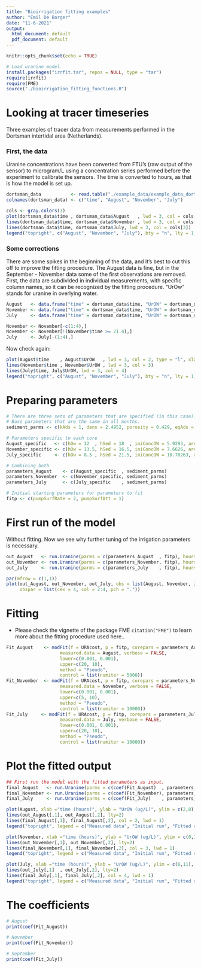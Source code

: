```yaml
---
title: "Bioirrigation fitting examples"
author: "Emil De Borger"
date: "11-6-2021"
output:
  html_document: default
  pdf_document: default
---
```


```r
knitr::opts_chunk$set(echo = TRUE)

# Load uranine model.
install.packages("irrfit.tar", repos = NULL, type = "tar")
require(irrfit)
require(FME)
source("./bioirrigation_fitting_functions.R")
```

# Looking at tracer timeseries

Three examples of tracer data from measurements performed in the Dortsman intertidal area (Netherlands).

### First, the data

Uranine concentrations have been converted from FTU's (raw output of the sensor) to microgram/L using a concentration series performed 
before the experiment to calibrate the sensors.
The time is converted to hours, as that is how the model is set up.

```r

dortsman_data           <- read.table("./example_data/example_data_dortsman.csv", sep = ";", header = TRUE, dec = ".")
colnames(dortsman_data) <- c("time", "August", "November", "July")

cols <- gray.colors(3)
plot(dortsman_data$time , dortsman_data$August   , lwd = 3, col = cols[1], type = "l", xlab = "Time (h)", ylab = "Concentration (microgram/L)", ylim = c(3, 11))
lines(dortsman_data$time, dortsman_data$November , lwd = 3, col = cols[2])
lines(dortsman_data$time, dortsman_data$July, lwd = 3, col = cols[3])
legend("topright", c("August", "November", "July"), bty = "n", lty = 1, col = rev(gray.colors(3)), lwd = 3)

```

### Some corrections

There are some spikes in the beginning of the data, and it's best to cut this off to improve the fitting procedure.
The August data is fine, but in the September - November data some of the first observations are removed.
First, the data are subdivided in individual measurements, with specific column names, so it can be recognized by the fitting procedure. "UrOw" stands for uranine in overlying water.

```r

August   <- data.frame("time" = dortsman_data$time, "UrOW" = dortsman_data$August   )
November <- data.frame("time" = dortsman_data$time, "UrOW" = dortsman_data$November )
July     <- data.frame("time" = dortsman_data$time, "UrOW" = dortsman_data$July)

November <- November[-c(1:4),]
November <- November[!(November$time >= 21.4),]
July     <- July[-(1:4),]

```

Now check again:

```r

plot(August$time    , August$UrOW   , lwd = 3, col = 2, type = "l", xlab = "Time (h)", ylab = "Concentration (microgram/L)", ylim = c(3, 11))
lines(November$time , November$UrOW , lwd = 3, col = 3)
lines(July$time, July$UrOW, lwd = 3, col = 4)
legend("topright", c("August", "November", "July"), bty = "n", lty = 1, col = 2:4, lwd = 3)

```

# Preparing parameters

```r

# There are three sets of parameters that are specified (in this case).
# Base parameters that are the same in all months.
sediment_parms <- c(kAds = 1, dens = 2.4952, porosity = 0.429, eqAds = .05, pumpSurfDepth = 0.001)

# Parameters specific to each core
August_specific   <- c(hOw = 12  , hSed = 18  , iniConcOW = 5.9293, area = 314.15)
November_specific <- c(hOw = 13.5, hSed = 16.5, iniConcOW = 7.6626, area = 314.15)
July_specific     <- c(hOw = 8.5 , hSed = 21.5, iniConcOW = 10.70263, area = 314.15)

# Combining both
parameters_August    <- c(August_specific  , sediment_parms) 
parameters_November  <- c(November_specific, sediment_parms) 
parameters_July      <- c(July_specific    , sediment_parms)

# Initial starting parameters for parameters to fit
fitp <- c(pumpSurfRate = 2, pumpSurfAtt = 1)

```

# First run of the model

Without fitting. Now we see why further tuning of the irrigation parameters is necessary.

```r

out_August   <- run.Uranine(parms = c(parameters_August  , fitp), hours = 24)
out_November <- run.Uranine(parms = c(parameters_November, fitp), hours = 24)
out_July     <- run.Uranine(parms = c(parameters_July    , fitp), hours = 24)

par(mfrow = c(1,1))
plot(out_August, out_November, out_July, obs = list(August, November, July), col = 2:4, ylim = c(3, 11),
     obspar = list(cex = 4, col = 2:4, pch = "."))

```

# Fitting

* Please check the vignette of the package FME `citation("FME")` to learn more about the fitting procedure used here..

```r

Fit_August    <- modFit(f = URAcost, p = fitp, corepars = parameters_August, 
                    measured.data = August, verbose = FALSE,
                    lower=c(0.001, 0.001),
                    upper=c(20, 10),
                    method = "Pseudo",
                    control = list(numiter = 5000))
Fit_November  <- modFit(f = URAcost, p = fitp, corepars = parameters_November,
                    measured.data = November, verbose = FALSE,
                    lower=c(0.001, 0.001),
                    upper=c(5, 10),
                    method = "Pseudo",
                    control = list(numiter = 10000))
Fit_July     <- modFit(f = URAcost, p = fitp, corepars = parameters_July,
                    measured.data = July, verbose = FALSE,
                    lower=c(0.001, 0.001),
                    upper=c(20, 10),
                    method = "Pseudo",
                    control = list(numiter = 10000))

```

# Plot the fitted output

```r

## First run the model with the fitted parameters as input.
final_August   <- run.Uranine(parms = c(coef(Fit_August)  , parameters_August)   , hours = 24, times = seq(from = 0, to = 24, length.out = 288), rtol = 1e-8)
final_November <- run.Uranine(parms = c(coef(Fit_November), parameters_November) , hours = 24, times = seq(from = 0, to = 24, length.out = 288), rtol = 1e-8)
final_July     <- run.Uranine(parms = c(coef(Fit_July)    , parameters_July), hours = 24, times = seq(from = 0, to = 24, length.out = 288), rtol = 1e-8)

plot(August, xlab ="time (hours)", ylab = "UrOW (ug/L)", ylim = c(2,8), xlim = c(0,20), main = "August", cex = 0.6, col = "grey")
lines(out_August[,1], out_August[,2], lty=2)
lines(final_August[,1], final_August[,2], col = 2, lwd = 1)
legend("topright", legend = c("Measured data", "Initial run", "Fitted run"), lty = c(1, 2, 1), col = c("grey",1,2), lwd = c(3,1,1), bty = "n")

plot(November, xlab ="time (hours)", ylab = "UrOW (ug/L)", ylim = c(0,10), xlim = c(0,25), main = "November", col = "grey")
lines(out_November[,1], out_November[,2], lty=2)
lines(final_November[,1], final_November[,2], col = 3, lwd = 1)
legend("topright", legend = c("Measured data", "Initial run", "Fitted run"), lty = c(1, 2, 1), col = c("grey",1,3), lwd = c(3,1,1), bty = "n")

plot(July, xlab ="time (hours)", ylab = "UrOW (ug/L)", ylim = c(6,11), xlim = c(0,20), main = "July", col = "grey")
lines(out_July[,1]  , out_July[,2], lty=2)
lines(final_July[,1], final_July[,2], col = 4, lwd = 1)
legend("topright", legend = c("Measured data", "Initial run", "Fitted run"), lty = c(1, 2, 1), col = c("grey",1,4), lwd = c(3,1,1), bty = "n")

```

# The coefficients

```r
# August
print(coef(Fit_August))

# November
print(coef(Fit_November))

# September
print(coef(Fit_July))

```